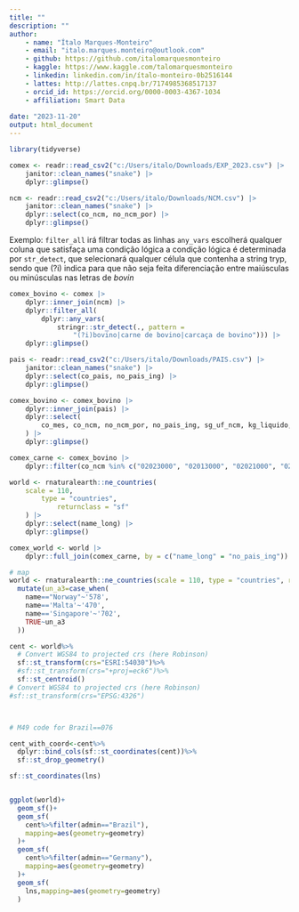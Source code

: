 ```yaml
---
title: ""
description: ""
author: 
    - name: "Ítalo Marques-Monteiro"
    - email: "italo.marques.monteiro@outlook.com"
    - github: https://github.com/italomarquesmonteiro
    - kaggle: https://www.kaggle.com/talomarquesmonteiro
    - linkedin: linkedin.com/in/ítalo-monteiro-0b2516144
    - lattes: http://lattes.cnpq.br/7174985368517137
    - orcid_id: https://orcid.org/0000-0003-4367-1034
    - affiliation: Smart Data
        
date: "2023-11-20"
output: html_document
---
```


```r
library(tidyverse)
```

```r
comex <- readr::read_csv2("c:/Users/italo/Downloads/EXP_2023.csv") |>
    janitor::clean_names("snake") |>
    dplyr::glimpse()
```


```r
ncm <- readr::read_csv2("c:/Users/italo/Downloads/NCM.csv") |>
    janitor::clean_names("snake") |>
    dplyr::select(co_ncm, no_ncm_por) |>
    dplyr::glimpse()
```


Exemplo:
`filter_all` irá filtrar todas as linhas
`any_vars` escolherá qualquer coluna que satisfaça uma condição lógica
a condição lógica é determinada por `str_detect`, que selecionará qualquer 
célula que contenha a string tryp, sendo que (?i) indica para que não seja feita 
diferenciação entre maiúsculas ou minúsculas nas letras de *bovin*
```r
comex_bovino <- comex |>
    dplyr::inner_join(ncm) |>
    dplyr::filter_all(
        dplyr::any_vars(
            stringr::str_detect(., pattern =
                "(?i)bovino|carne de bovino|carcaça de bovino"))) |>
    dplyr::glimpse()
```



```r
pais <- readr::read_csv2("c:/Users/italo/Downloads/PAIS.csv") |>
    janitor::clean_names("snake") |>
    dplyr::select(co_pais, no_pais_ing) |>
    dplyr::glimpse()
```



```r
comex_bovino <- comex_bovino |>
    dplyr::inner_join(pais) |>
    dplyr::select(
        co_mes, co_ncm, no_ncm_por, no_pais_ing, sg_uf_ncm, kg_liquido, vl_fob
    ) |>
    dplyr::glimpse()
```

```r
comex_carne <- comex_bovino |>
    dplyr::filter(co_ncm %in% c("02023000", "02013000", "02021000", "02011000"))
```

```r
world <- rnaturalearth::ne_countries(
    scale = 110,
        type = "countries",
            returnclass = "sf"
    ) |>
    dplyr::select(name_long) |>
    dplyr::glimpse()

```


```r
comex_world <- world |>
    dplyr::full_join(comex_carne, by = c("name_long" = "no_pais_ing"))
```


```r
# map
world <- rnaturalearth::ne_countries(scale = 110, type = "countries", returnclass = "sf")%>%
  mutate(un_a3=case_when(
    name=="Norway"~'578',
    name=='Malta'~'470',
    name=='Singapore'~'702',
    TRUE~un_a3
  ))

cent <- world%>%
  # Convert WGS84 to projected crs (here Robinson)
  sf::st_transform(crs="ESRI:54030")%>%
  #sf::st_transform(crs="+proj=eck6")%>%
  sf::st_centroid()
# Convert WGS84 to projected crs (here Robinson)
#sf::st_transform(crs="EPSG:4326")



# M49 code for Brazil==076

cent_with_coord<-cent%>%
  dplyr::bind_cols(sf::st_coordinates(cent))%>%
  sf::st_drop_geometry()

sf::st_coordinates(lns)


ggplot(world)+
  geom_sf()+
  geom_sf(
    cent%>%filter(admin=="Brazil"),
    mapping=aes(geometry=geometry)
  )+
  geom_sf(
    cent%>%filter(admin=="Germany"),
    mapping=aes(geometry=geometry)
  )+
  geom_sf(
    lns,mapping=aes(geometry=geometry)
  )
```



